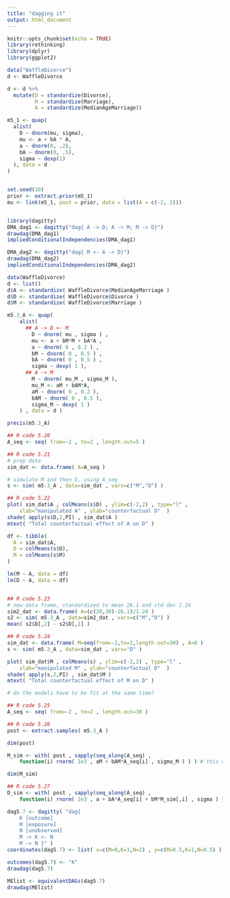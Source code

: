 ```yaml
---
title: "dagging it"
output: html_document
---
```


```r
knitr::opts_chunk$set(echo = TRUE)
library(rethinking)
library(dplyr)
library(ggplot2)
```


```r
data("WaffleDivorce")
d <- WaffleDivorce

d <- d %>% 
  mutate(D = standardize(Divorce), 
         M = standardize(Marriage), 
         A = standardize(MedianAgeMarriage))


```



```r
m5_1 <- quap(
  alist(
    D ~ dnorm(mu, sigma),
    mu <- a + bA * A,
    a ~ dnorm(0, .2),
    bA ~ dnorm(0, .5),
    sigma ~ dexp(1)
  ), data = d
)


set.seed(10)
prior <- extract.prior(m5_1)
mu <- link(m5_1, post = prior, data = list(A = c(-2, 2)))



```

```r
library(dagitty)
DMA_dag1 <- dagitty("dag{ A -> D; A -> M; M -> D}")
drawdag(DMA_dag1)
impliedConditionalIndependencies(DMA_dag1)

```

```r

DMA_dag2 <- dagitty("dag{ M <- A -> D}")
drawdag(DMA_dag2)
impliedConditionalIndependencies(DMA_dag2)
```


```r
data(WaffleDivorce)
d <- list()
d$A <- standardize( WaffleDivorce$MedianAgeMarriage )
d$D <- standardize( WaffleDivorce$Divorce )
d$M <- standardize( WaffleDivorce$Marriage )

m5.3_A <- quap(
    alist(
      ## A -> D <- M
        D ~ dnorm( mu , sigma ) ,
        mu <- a + bM*M + bA*A ,
        a ~ dnorm( 0 , 0.2 ) ,
        bM ~ dnorm( 0 , 0.5 ) ,
        bA ~ dnorm( 0 , 0.5 ) ,
        sigma ~ dexp( 1 ),
      ## A -> M
        M ~ dnorm( mu_M , sigma_M ),
        mu_M <- aM + bAM*A,
        aM ~ dnorm( 0 , 0.2 ),
        bAM ~ dnorm( 0 , 0.5 ),
        sigma_M ~ dexp( 1 )
    ) , data = d )


```

```r
precis(m5.3_A)
```

```r
## R code 5.20
A_seq <- seq( from=-2 , to=2 , length.out=5 )

## R code 5.21
# prep data
sim_dat <- data.frame( A=A_seq )

# simulate M and then D, using A_seq
s <- sim( m5.3_A , data=sim_dat , vars=c("M","D") )
```


```r
## R code 5.22
plot( sim_dat$A , colMeans(s$D) , ylim=c(-2,2) , type="l" ,
    xlab="manipulated A" , ylab="counterfactual D"  )
shade( apply(s$D,2,PI) , sim_dat$A )
mtext( "Total counterfactual effect of A on D" )
```

```r

df <- tibble(
  A = sim_dat$A,
  D = colMeans(s$D),
  M = colMeans(s$M)
)

lm(M ~ A, data = df)
lm(D ~ A, data = df)



```

```r
## R code 5.23
# new data frame, standardized to mean 26.1 and std dev 1.24
sim2_dat <- data.frame( A=(c(20,30)-26.1)/1.24 )
s2 <- sim( m5.3_A , data=sim2_dat , vars=c("M","D") )
mean( s2$D[,2] - s2$D[,1] )

## R code 5.24
sim_dat <- data.frame( M=seq(from=-2,to=2,length.out=30) , A=0 )
s <- sim( m5.3_A , data=sim_dat , vars="D" )

plot( sim_dat$M , colMeans(s) , ylim=c(-2,2) , type="l" ,
    xlab="manipulated M" , ylab="counterfactual D"  )
shade( apply(s,2,PI) , sim_dat$M )
mtext( "Total counterfactual effect of M on D" )
```


```r

# do the models have to be fit at the same time?

## R code 5.25
A_seq <- seq( from=-2 , to=2 , length.out=30 )

## R code 5.26
post <- extract.samples( m5.3_A )

dim(post)

M_sim <- with( post , sapply(seq_along(A_seq) ,
    function(i) rnorm( 1e3 , aM + bAM*A_seq[i] , sigma_M ) ) ) # this only looks at the first 1e3 posterior samples

dim(M_sim)

## R code 5.27
D_sim <- with( post , sapply(seq_along(A_seq) ,
    function(i) rnorm( 1e3 , a + bA*A_seq[i] + bM*M_sim[,i] , sigma ) ) )
```

```r
dag5.7 <- dagitty( "dag{
    K [outcome]
    M [exposure]
    N [unobserved]
    M -> K <- N
    M -> N }" )
coordinates(dag5.7) <- list( x=c(M=0,K=1,N=2) , y=c(M=0.5,K=1,N=0.5) )

outcomes(dag5.7) <- "K"
drawdag(dag5.7)

MElist <- equivalentDAGs(dag5.7)
drawdag(MElist)
```

